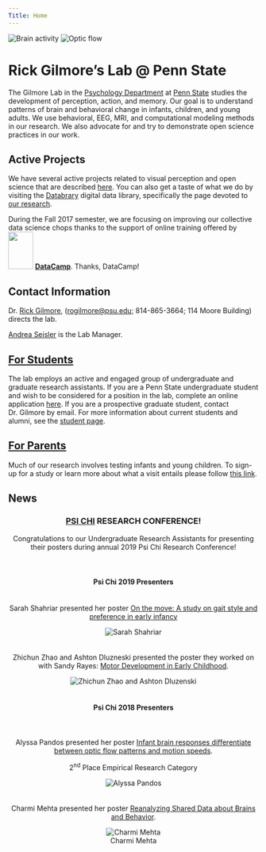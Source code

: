 ```yaml
---
Title: Home
---
```


![Brain activity](images/fesi-2014.jpg) ![Optic flow](images/optic-flow.jpg)

# Rick Gilmore's Lab @ Penn State

The Gilmore Lab in the [Psychology Department](http://psych.la.psu.edu) at [Penn State](http://www.psu.edu) studies the development of perception, action, and memory. Our goal is to understand patterns of brain and behavioral change in infants, children, and young adults. We use behavioral, EEG, MRI, and computational modeling methods in our research. We also advocate for and try to demonstrate open science practices in our work. 

## Active Projects

We have several active projects related to visual perception and open science that are described [here](research.html). You can also get a taste of what we do by visiting the <a href="https://databrary.org">Databrary</a> digital data library, specifically the page devoted to <a href="https://databrary.org/party/6">our research</a>.

During the Fall 2017 semester, we are focusing on improving our collective data science chops thanks to the support of online training offered by 
<img src="https://pbs.twimg.com/profile_images/883047035758313472/UM0JK6WN_400x400.jpg" height=75px width=50px>
[**DataCamp**](http://www.datacamp.com). Thanks, DataCamp!

## Contact Information

Dr. [Rick Gilmore](http://www.personal.psu.edu/rog1), ([rogilmore@psu.edu](mailto:rogilmore@psu.edu); 814-865-3664; 114 Moore Building) directs the lab.

[Andrea Seisler](mailto:ars17@psu.edu) is the Lab Manager.

<!-- ## Testing Sites -->

<!-- We have two testing sites.  -->

<!-- ### 449 Moore -->

<!-- <p>Department of Psychology</br> -->
<!-- The Pennsylvania State University</br> -->
<!-- University Park, PA 16802</br> -->
<!-- 814-863-3116</br> -->
<!-- </p> -->
<!-- ![Campus map](images/moore-map.jpg) -->

<!-- Parking for studies at the Moore Building can be found in the Nittany Lion Parking Deck. -->

<!-- ### 120 Chandlee -->

<!-- <p>Human Electrophysiology Facility</br> -->
<!-- [Social, Life, & Engineering Sciences Imaging Center (SLEIC)](http://imaging.psu.edu)</br> -->
<!-- University Park, PA 16802</br> -->
<!-- </p> -->

<!-- Parking for studies at Chandlee can be found near the building. Our research staff will provide full instructions when we schedule a visit. -->

## [For Students](who-we-are.html)

The lab employs an active and engaged group of undergraduate and graduate research assistants. If you are a Penn State undergraduate student and wish to be considered for a position in the lab, complete an online application [here](https://docs.google.com/forms/d/1HgafpfTVPyMk_Wzf4b_ubzig_fs4lFGS6qh_y0sa0uE/viewform).  If you are a prospective graduate student, contact Dr. Gilmore by email.  For more information about current students and alumni, see the [student page](who-we-are.html).

## [For Parents](parents.html)

Much of our research involves testing infants and young children. To sign-up for a study or learn more about what a visit entails please follow [this link](parents.html). 

## News
<center>
### [PSI CHI](http://sites.psu.edu/psichi/) RESEARCH CONFERENCE!

Congratulations to our Undergraduate Research Assistants for presenting their posters during annual 2019 Psi Chi Research Conference!  
<br>
<br>
<center>
#### Psi Chi 2019 Presenters
<br>
Sarah Shahriar presented her poster [On the move: A study on gait style and preference in early infancy](https://github.com/gilmore-lab/psi-chi-2019/blob/master/crawling-mode_files/Psi_Chi_Sarah_2019.pdf)

![Sarah Shahriar](images/2019PsiChiSarahShahriar_250x.jpg)  
<br>
<br>
Zhichun Zhao and Ashton Dluzneski presented the poster they worked on with Sandy Rayes: [Motor Development in Early Childhood](https://github.com/gilmore-lab/psi-chi-2019/blob/master/object-play_files/Psi_Chi_ASZ_2019.pdf).

![Zhichun Zhao and Ashton Dluzenski](images/2019PsiChiZhichun-Ashton_250x.jpg)
<br>
<br>
</center>
<center>
#### Psi Chi 2018 Presenters
<br>
<br>
Alyssa Pandos presented her poster [Infant brain responses differentiate between optic flow patterns and motion speeds](https://github.com/gilmore-lab/infant-moco-eeg/blob/master/pubs/psi-chi-2018-poster/pandos-gilmore-seisler-psichi-2018.pdf).  

2<sup>nd</sup> Place Empirical Research Category   

![Alyssa Pandos](images/2018PsiChiAlyssaPandos.jpg)  
<br>
<br>
Charmi Mehta presented her poster [Reanalyzing Shared Data about Brains and Behavior](https://github.com/gilmore-lab/brain-behavior-data/blob/master/pubs/psi-chi-2018/mehta-psi-chi-2018.pdf). 

![Charmi Mehta](images/2018PsiChiCharmiMehta.jpg) 
</center>

